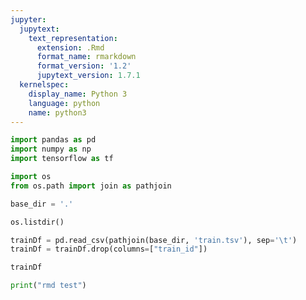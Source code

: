 ```yaml
---
jupyter:
  jupytext:
    text_representation:
      extension: .Rmd
      format_name: rmarkdown
      format_version: '1.2'
      jupytext_version: 1.7.1
  kernelspec:
    display_name: Python 3
    language: python
    name: python3
---
```


```python
import pandas as pd
import numpy as np
import tensorflow as tf

import os
from os.path import join as pathjoin
```

```python
base_dir = '.'
```

```python
os.listdir()
```

```python
trainDf = pd.read_csv(pathjoin(base_dir, 'train.tsv'), sep='\t')
trainDf = trainDf.drop(columns=["train_id"])
```

```python
trainDf
```

```python
print("rmd test")
```
